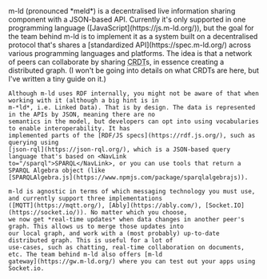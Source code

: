 
<Content>
    m-ld (pronounced *meld*) is a decentralised live information sharing component with a JSON-based API. Currently it's
    only supported in one programming language ([JavaScript](https://js.m-ld.org/)), but the goal for the team behind
    m-ld is to implement it as a system built on a decentralised protocol that's shares a [standardized
    API](https://spec.m-ld.org/) across various programming languages and platforms. The idea is that a network of peers
    can collaborate by sharing <abbr title="Conflict-free Replicated Data Type">CRDT</abbr>s, in essence creating a
    distributed graph. (I won't be going into details on what CRDTs are here, but I've written <NavLink to="/crdt">a
    tiny guide</NavLink> on it.)

    Although m-ld uses RDF internally, you might not be aware of that when working with it (although a big hint is in
    m-*ld*, i.e. Linked Data). That is by design. The data is represented in the APIs by JSON, meaning there are no
    semantics in the model, but developers can opt into using vocabularies to enable interoperability. It has
    implemented parts of the [RDF/JS specs](https://rdf.js.org/), such as querying using
    [json-rql](https://json-rql.org/), which is a JSON-based query language that's based on <NavLink
    to="/sparql">SPARQL</NavLink>, or you can use tools that return a SPARQL Algebra object (like
    [SPARQLAlgebra.js](https://www.npmjs.com/package/sparqlalgebrajs)).

    m-ld is agnostic in terms of which messaging technology you must use, and currently support three implementations
    ([MQTT](https://mqtt.org/), [Ably](https://ably.com/), [Socket.IO](https://socket.io/)). No matter which you choose,
    we now get *real-time updates* when data changes in another peer's graph. This allows us to merge those updates into
    our local graph, and work with a (most probably) up-to-date distributed graph. This is useful for a lot of
    use-cases, such as chatting, real-time collaboration on documents, etc. The team behind m-ld also offers [m-ld
    gateway](https://gw.m-ld.org/) where you can test out your apps using Socket.io.
</Content>
